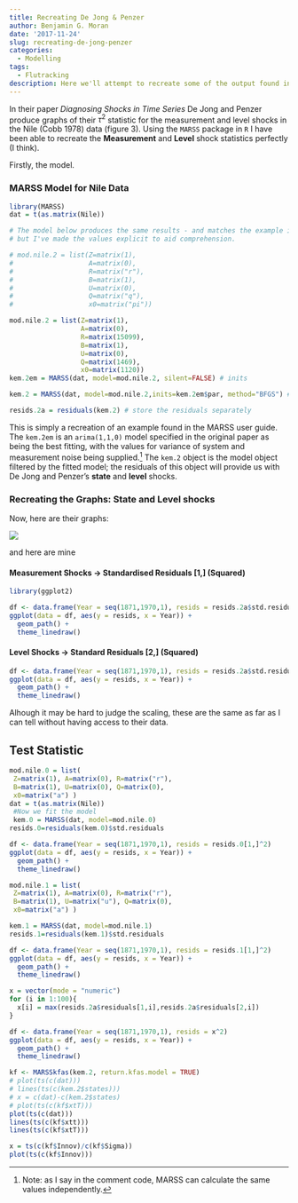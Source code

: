 ```yaml
---
title: Recreating De Jong & Penzer
author: Benjamin G. Moran
date: '2017-11-24'
slug: recreating-de-jong-penzer
categories:
  - Modelling
tags:
  - Flutracking
description: Here we'll attempt to recreate some of the output found in De Jong and Penzer's paper. Firstly, the level and state shock statistics.
---
```


In their paper _Diagnosing Shocks in Time Series_ De Jong and Penzer produce graphs of their $\tau^2$ statistic for the measurement and level shocks in the Nile (Cobb 1978) data (figure 3). Using the `MARSS` package in `R` I have been able to recreate the __Measurement__ and __Level__ shock statistics perfectly (I think).

Firstly, the model.

### MARSS Model for Nile Data

```r
library(MARSS)
dat = t(as.matrix(Nile))

# The model below produces the same results - and matches the example in MARSS package
# but I've made the values explicit to aid comprehension.

# mod.nile.2 = list(Z=matrix(1),  
#                   A=matrix(0),
#                   R=matrix("r"),
#                   B=matrix(1),
#                   U=matrix(0),
#                   Q=matrix("q"),
#                   x0=matrix("pi"))

mod.nile.2 = list(Z=matrix(1), 
                  A=matrix(0),
                  R=matrix(15099),
                  B=matrix(1),
                  U=matrix(0),
                  Q=matrix(1469),
                  x0=matrix(1120))
kem.2em = MARSS(dat, model=mod.nile.2, silent=FALSE) # inits

kem.2 = MARSS(dat, model=mod.nile.2,inits=kem.2em$par, method="BFGS") # model

resids.2a = residuals(kem.2) # store the residuals separately
```

This is simply a recreation of an example found in the MARSS user guide. The `kem.2em` is an `arima(1,1,0)` model specified in the original paper as being the best fitting, with the values for variance of system and measurement noise being supplied.^[Note: as I say in the comment code, MARSS can calculate the same values independently.] The `kem.2` object is the model object filtered by the fitted model; the residuals of this object will provide us with De Jong and Penzer's __state__ and __level__ shocks.


### Recreating the Graphs: State and Level shocks

Now, here are their graphs:

![](/Images/DJP/DJP_Figure3.jpeg)

and here are mine

#### Measurement Shocks -> Standardised Residuals [1,] (Squared)

```r
library(ggplot2)

df <- data.frame(Year = seq(1871,1970,1), resids = resids.2a$std.residuals[1,]^2)
ggplot(data = df, aes(y = resids, x = Year)) +
  geom_path() +
  theme_linedraw()

```

#### Level Shocks -> Standard Residuals [2,] (Squared)

```r
df <- data.frame(Year = seq(1871,1970,1), resids = resids.2a$std.residuals[2,]^2)
ggplot(data = df, aes(y = resids, x = Year)) +
  geom_path() +
  theme_linedraw()
```

Alhough it may be hard to judge the scaling, these are the same as far as I can tell without having access to their data.

## Test Statistic


```r
mod.nile.0 = list(
 Z=matrix(1), A=matrix(0), R=matrix("r"),
 B=matrix(1), U=matrix(0), Q=matrix(0),
 x0=matrix("a") )
dat = t(as.matrix(Nile))
 #Now we fit the model
 kem.0 = MARSS(dat, model=mod.nile.0)
resids.0=residuals(kem.0)$std.residuals

df <- data.frame(Year = seq(1871,1970,1), resids = resids.0[1,]^2)
ggplot(data = df, aes(y = resids, x = Year)) +
  geom_path() +
  theme_linedraw()

```


```r
mod.nile.1 = list(
 Z=matrix(1), A=matrix(0), R=matrix("r"),
 B=matrix(1), U=matrix("u"), Q=matrix(0),
 x0=matrix("a") )

kem.1 = MARSS(dat, model=mod.nile.1)
resids.1=residuals(kem.1)$std.residuals

df <- data.frame(Year = seq(1871,1970,1), resids = resids.1[1,]^2)
ggplot(data = df, aes(y = resids, x = Year)) +
  geom_path() +
  theme_linedraw()

```


```r
x = vector(mode = "numeric")
for (i in 1:100){
  x[i] = max(resids.2a$residuals[1,i],resids.2a$residuals[2,i])
}

df <- data.frame(Year = seq(1871,1970,1), resids = x^2)
ggplot(data = df, aes(y = resids, x = Year)) +
  geom_path() +
  theme_linedraw()
```

```r
kf <- MARSSkfas(kem.2, return.kfas.model = TRUE)
# plot(ts(c(dat)))
# lines(ts(c(kem.2$states)))
# x = c(dat)-c(kem.2$states)
# plot(ts(c(kf$xtT)))
plot(ts(c(dat)))
lines(ts(c(kf$xtt)))
lines(ts(c(kf$xtT)))

x = ts(c(kf$Innov)/c(kf$Sigma))
plot(ts(c(kf$Innov)))
```

